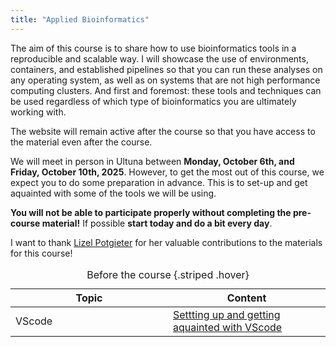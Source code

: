 ```yaml
---
title: "Applied Bioinformatics"
---
```


The aim of this course is to share how to use bioinformatics tools in a reproducible and scalable way. I will showcase the use of environments, containers, and established pipelines so that you can run these analyses on any operating system, as well as on systems that are not high performance computing clusters. And first and foremost: these tools and techniques can be used regardless of which type of bioinformatics you are ultimately working with. 

The website will remain active after the course so that you have access to the material even after the course. 

We will meet in person in Ultuna between **Monday, October 6th, and Friday, October 10th, 2025**. However, to get the most out of this course, we expect you to do some preparation in advance. This is to set-up and get aquainted with some of the tools we will be using. 

**You will not be able to participate properly without completing the pre-course material!** If possible **start today and do a bit every day**.

I want to thank [Lizel Potgieter](https://github.com/lpotgieter) for her valuable contributions to the materials for this course! 

| Topic  | Content  |
|--------|--------|
| VScode  | [Settting up and getting aquainted with VScode](before_VScode.qmd) |


: Before the course {.striped .hover}



